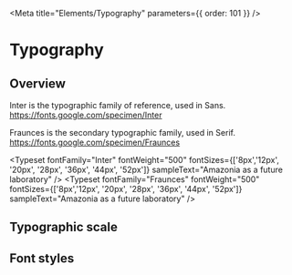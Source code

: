
<Meta title="Elements/Typography"  parameters={{ order: 101 }} />

# Typography

## Overview

Inter is the typographic family of reference, used in Sans.
https://fonts.google.com/specimen/Inter


Fraunces is the secondary typographic family, used in Serif.
https://fonts.google.com/specimen/Fraunces

<Typeset fontFamily="Inter" fontWeight="500" fontSizes={['8px','12px', '20px', '28px', '36px', '44px', '52px']} sampleText="Amazonia as a future laboratory" />
<Typeset fontFamily="Fraunces" fontWeight="500" fontSizes={['8px','12px', '20px', '28px', '36px', '44px', '52px']} sampleText="Amazonia as a future laboratory" />



<DesignTokenDocBlock categoryName="Font Family" viewType="table"></DesignTokenDocBlock>

## Typographic scale

<DesignTokenDocBlock categoryName="Typographic Scale" viewType="table"></DesignTokenDocBlock>

## Font styles

<DesignTokenDocBlock categoryName="Font Weight" viewType="table"></DesignTokenDocBlock>

